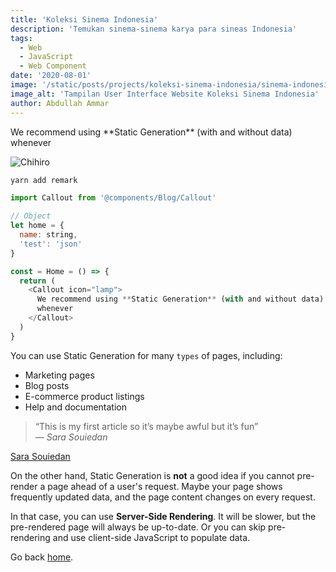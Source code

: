 ```yaml
---
title: 'Koleksi Sinema Indonesia'
description: 'Temukan sinema-sinema karya para sineas Indonesia'
tags:
  - Web
  - JavaScript
  - Web Component
date: '2020-08-01'
image: '/static/posts/projects/koleksi-sinema-indonesia/sinema-indonesia.png'
image_alt: 'Tampilan User Interface Website Koleksi Sinema Indonesia'
author: Abdullah Ammar
---
```



<Callout icon="lamp">
  We recommend using **Static Generation** (with and without data) whenever
</Callout>

![Chihiro](/static/posts/projects/koleksi-sinema-indonesia/sinema-indonesia.png)

```bash
yarn add remark
```

```jsx:Home.js {1,4-7}
import Callout from '@components/Blog/Callout'

// Object
let home = {
  name: string,
  'test': 'json'
}

const = Home = () => {
  return (
    <Callout icon="lamp">
      We recommend using **Static Generation** (with and without data)
      whenever
    </Callout>
  )
}
```

You can use Static Generation for many `types` of pages, including:

- Marketing pages
- Blog posts
- E-commerce product listings
- Help and documentation

> “This is my first article so it’s maybe awful but it’s fun” <br/> — _Sara
> Souiedan_

[Sara Souiedan](https://www.sarasoueidan.com/)

On the other hand, Static Generation is **not** a good idea if you cannot
pre-render a page ahead of a user's request. Maybe your page shows frequently
updated data, and the page content changes on every request.

In that case, you can use **Server-Side Rendering**. It will be slower, but
the pre-rendered page will always be up-to-date. Or you can skip pre-rendering
and use client-side JavaScript to populate data.

Go back [home](/).
